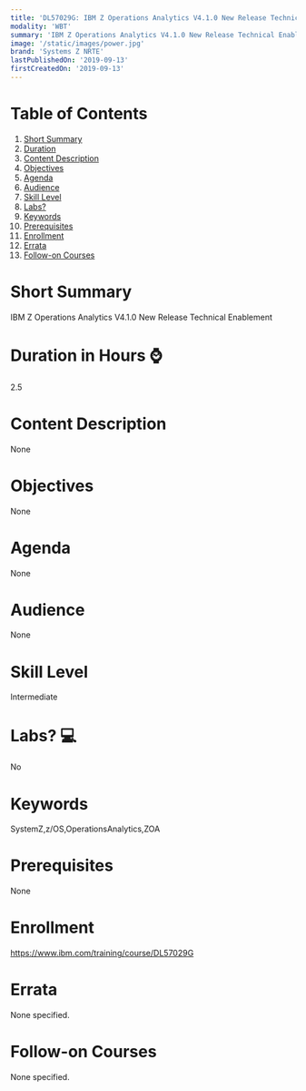 ```yaml
---
title: 'DL57029G: IBM Z Operations Analytics V4.1.0 New Release Technical Enablement'
modality: 'WBT'
summary: 'IBM Z Operations Analytics V4.1.0 New Release Technical Enablement'
image: '/static/images/power.jpg'
brand: 'Systems Z NRTE'
lastPublishedOn: '2019-09-13'
firstCreatedOn: '2019-09-13'
---
```

# Table of Contents
1.  [Short Summary](#short-summary)
2.  [Duration](#duration-in-hours-)
3.  [Content Description](#content-description)
4.  [Objectives](#objectives)
5.  [Agenda](#agenda)
6.  [Audience](#audience)
7.  [Skill Level](#skill-level)
8.  [Labs?](#labs-)
9.  [Keywords](#keywords)
10. [Prerequisites](#prerequisites)
11. [Enrollment](#enrollment)
12. [Errata](#errata)
13. [Follow-on Courses](#follow-on-courses)

# Short Summary
IBM Z Operations Analytics V4.1.0 New Release Technical Enablement

# Duration in Hours ⌚
2.5

# Content Description
None

# Objectives
None

# Agenda
None

# Audience
None

# Skill Level
Intermediate

# Labs? 💻
No

# Keywords
SystemZ,z/OS,OperationsAnalytics,ZOA

# Prerequisites
None

# Enrollment
https://www.ibm.com/training/course/DL57029G

# Errata
None specified.

# Follow-on Courses
None specified.

